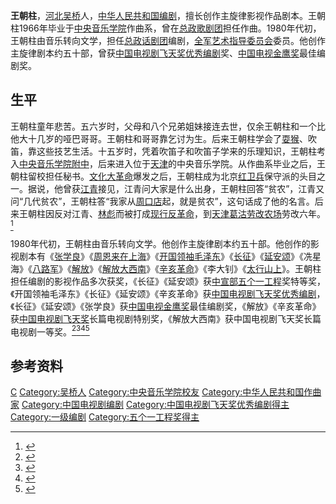 {{Infobox Writer
| 姓名    = 王朝柱
| 图像    = 
| 图像大小 = 
| 图像说明 = 
| 原文名称 = 
| 字      = 
| 号      = 
| 本名    = 王朝柱
| 笔名    = 
| 出生    = {{birth year and age|1941}}
| 出生地点 = [[河北|河北]][[吴桥|吴桥]]
| 逝世    = 
| 逝世地点 = 
| 居处    = [[北京市|北京市]]
| 职业    = 影视编剧
| 国籍    = {{CHN-MLD}}
| 种族    = 汉族
| 公民权  = 
| 教育程度 = 
| 母校    = [[中央音乐学院|中央音乐学院]]作曲系
| 创作时期 = 
| 体裁    = 影视剧本
| 主题    = 
| 文学运动 = 
| 代表作 = 《[[长征_(电视剧)|长征]]》《[[延安颂_(电视剧)|延安颂]]》《[[张学良_(电视剧)|张学良]]》《[[解放_(电视剧)|解放]]》《[[解放大西南|解放大西南]]》《[[辛亥革命_(电视剧)|辛亥革命]]》《[[太行山上_(电视剧)|太行山上]]》《[[八路军_(电视剧)|八路军]]》
| 父母    = 
| 配偶    = 
| 伴侣    = 
| 子女    = 
| 亲属    = 
| 受影响于 = 
| 施影响于 = 
| 奖项    = [[中国电视剧飞天奖优秀编剧|中国电视剧飞天奖优秀编剧]]奖<br>[[中国电视金鹰奖|中国电视金鹰奖]]最佳编剧奖
| 签名    = 
| 官方网站 = 
}}
'''王朝柱'''{{BD|1941年}}，[[河北|河北]][[吴桥|吴桥]]人，[[中华人民共和国|中华人民共和国]][[编剧|编剧]]，擅长创作主旋律影视作品剧本。王朝柱1966年毕业于[[中央音乐学院|中央音乐学院]]作曲系，曾在[[总政歌剧团|总政歌剧团]]担任作曲。1980年代初，王朝柱由音乐转向文学，担任[[总政话剧团|总政话剧团]]编剧，[[全军艺术指导委员会|全军艺术指导委员会]]委员。他创作主旋律剧本约五十部，曾获[[中国电视剧飞天奖优秀编剧|中国电视剧飞天奖优秀编剧]]奖、[[中国电视金鹰奖|中国电视金鹰奖]]最佳编剧奖。

== 生平 ==
王朝柱童年悲苦。五六岁时，父母和八个兄弟姐妹接连去世，仅余王朝柱和一个比他大十几岁的哑巴哥哥。王朝柱和哥哥靠乞讨为生。后来王朝柱学会了[[耍猴|耍猴]]、吹笛，靠这些技艺生活。十五岁时，凭着吹笛子和吹笛子学来的乐理知识，王朝柱考入[[中央音乐学院附中|中央音乐学院附中]]，后来进入位于[[天津|天津]]的中央音乐学院。从作曲系毕业之后，王朝柱留校担任秘书。[[文化大革命|文化大革命]]爆发之后，王朝柱成为北京[[红卫兵|红卫兵]]保守派的头目之一。据说，他曾获[[江青|江青]]接见，江青问大家是什么出身，王朝柱回答“贫农”，江青又问“几代贫农”，王朝柱答“我家从[[周口店|周口店]]起，就是贫农”，这句话成了他的名言。后来王朝柱因反对江青、[[林彪|林彪]]而被打成[[现行反革命|现行反革命]]，到[[天津葛沽劳改农场|天津葛沽劳改农场]]劳改六年。<ref>{{cite news|title=王朝柱:真情注笔端 霜重色愈浓|url=http://epaper.gmw.cn/gmrb/html/2011-11/25/nw.D110000gmrb_20111125_1-15.htm|accessdate=2016-06-09|agency=光明日报|date=2011-11-25|archive-date=2017-03-05|archive-url=https://web.archive.org/web/20170305004633/http://epaper.gmw.cn/gmrb/html/2011-11/25/nw.D110000gmrb_20111125_1-15.htm|dead-url=no}}</ref>

1980年代初，王朝柱由音乐转向文学。他创作主旋律剧本约五十部。他创作的影视剧本有《[[张学良_(电视剧)|张学良]]》《[[周恩来在上海|周恩来在上海]]》《[[开国领袖毛泽东|开国领袖毛泽东]]》《[[长征_(电视剧)|长征]]》《[[延安颂_(电视剧)|延安颂]]》《冼星海》《[[八路军_(电视剧)|八路军]]》《[[解放_(电视剧)|解放]]》《[[解放大西南|解放大西南]]》《[[辛亥革命_(电视剧)|辛亥革命]]》《李大钊》《[[太行山上_(电视剧)|太行山上]]》。王朝柱担任编剧的影视作品多次获奖，《长征》《延安颂》获[[中共中央宣传部|中宣部]][[五个一工程|五个一工程]]奖特等奖，《开国领袖毛泽东》《长征》《延安颂》《辛亥革命》获[[中国电视剧飞天奖优秀编剧|中国电视剧飞天奖优秀编剧]]，《长征》《延安颂》《张学良》获[[中国电视金鹰奖|中国电视金鹰奖]]最佳编剧奖，《解放》《辛亥革命》获[[中国电视剧飞天奖|中国电视剧飞天奖]]长篇电视剧特别奖，《解放大西南》获中国电视剧飞天奖长篇电视剧一等奖。<ref>{{cite news|title=《太行山上》 王朝柱 张森林|url=http://zhuanti.hebnews.cn/2016/2016-03/22/content_5409025.htm|accessdate=2016-06-09|work=2016河北作者十本好书评选>>河北作者十本好书|agency=河北新闻网|date=2016-03-22|archive-date=2016-08-08|archive-url=https://web.archive.org/web/20160808022352/http://zhuanti.hebnews.cn/2016/2016-03/22/content_5409025.htm|dead-url=no}}</ref><ref>{{cite news|title=“中国编剧第一人”王朝柱推出八卷本精选文集|url=http://book.people.com.cn/n/2013/0129/c69360-20363687.html|accessdate=2016-06-09|agency=新华网|date=2013-01-29|archive-date=2017-03-05|archive-url=https://web.archive.org/web/20170305001437/http://book.people.com.cn/n/2013/0129/c69360-20363687.html|dead-url=no}}</ref><ref>{{cite news|title=《辛亥革命》荣膺电视剧飞天奖特别奖 与甘肃颇有渊源的|url=http://news.sina.com.cn/o/2013-12-29/092929110949.shtml|accessdate=2016-06-09|agency=每日甘肃网|date=2013-12-29|archive-date=2016-08-07|archive-url=https://web.archive.org/web/20160807072441/http://news.sina.com.cn/o/2013-12-29/092929110949.shtml|dead-url=no}}</ref><ref>{{cite news|title=第15届电影华表奖和第29届电视剧飞天奖揭晓|url=http://politics.people.com.cn/n/2013/1227/c70731-23962097.html|accessdate=2016-06-09|agency=新华网|date=2013-12-27|archive-date=2016-08-06|archive-url=https://web.archive.org/web/20160806224524/http://politics.people.com.cn/n/2013/1227/c70731-23962097.html|dead-url=no}}</ref>

== 参考资料 ==
{{reflist}}

{{中国电视剧飞天奖优秀编剧}}
{{中国电视金鹰奖最佳电视剧编剧}}
{{Authority control}}
{{DEFAULTSORT:W}}
[[Category:王姓|C]]
[[Category:吴桥人|Category:吴桥人]]
[[Category:中央音乐学院校友|Category:中央音乐学院校友]]
[[Category:中华人民共和国作曲家|Category:中华人民共和国作曲家]]
[[Category:中国电视剧编剧|Category:中国电视剧编剧]]
[[Category:中国电视剧飞天奖优秀编剧得主|Category:中国电视剧飞天奖优秀编剧得主]]
[[Category:一级编剧|Category:一级编剧]]
[[Category:五个一工程奖得主|Category:五个一工程奖得主]]